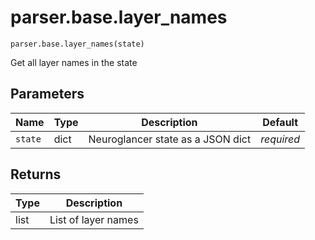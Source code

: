 # parser.base.layer_names { #nglui.parser.base.layer_names }

`parser.base.layer_names(state)`

Get all layer names in the state

## Parameters

| Name    | Type   | Description                       | Default    |
|---------|--------|-----------------------------------|------------|
| `state` | dict   | Neuroglancer state as a JSON dict | _required_ |

## Returns

| Type   | Description         |
|--------|---------------------|
| list   | List of layer names |